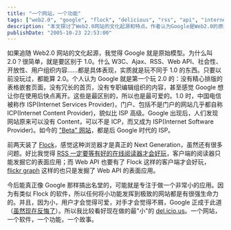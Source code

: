 ```yaml
---
title: "一个网站，一个功能"
tags: ["web2.0", "google", "flock", "delicious", "rss", "api", "internet", "minimalism", "isp", "icp"]
description: "本文探讨了Web2.0网站的文化起源和特点。作者认为Google是Web2.0的原始模型，其特点是与Web1.0截然不同：没有精心排版的表格嵌套页面，没有冗长的首页，没有专职编辑组织的内容。Google将网站从传统的ICP(内容提供商)转变为新型ISP(互联网软件提供商)。作者还提到了Flock浏览器作为下一代浏览器的潜力，认为RSS和Web API需要相应的优质客户端才能发挥全部价值。最后，作者指出未来成功的Web2.0应用很可能是专注于单一功能的小型应用，如del.icio.us，因为小型应用既能得到用户喜爱，又往往被竞争对手低估，正如早期的Google一样。"
publishDate: "2005-10-23 22:53:00"
---
```


如果追随 Web2.0 网站的文化起源，我觉得 Google 就是原始模型。为什么叫 2.0？很简单，就是要区别于 1.0。什么 W3C、Ajax、RSS、Web API、社会性、开放性、用户组织内容……都是具体表现，实质就是玩不同于 1.0 的东西。只要以前没玩过，都能算 2.0。个人认为 Google 就是第一个玩 2.0 的：没有精心排版的表格嵌套页面，没有冗长的首页，没有专职编辑组织的内容，甚至感觉 Google 想让你在使用后快点离开。这些是最区别的，所以也是最可爱的。1.0 时，中国电信被称作 ISP(Internet Services Provider)，门户、包括不是门户的网站几乎都自称 ICP(Internet Content Provider)，貌似比 ISP 高级。Google 出现后，人们发现网站原来可以没有 Content，可以不是 ICP，而又成为 ISP(Internet Software Provider)。如今的 ["Beta" 网站](http://blog.donews.com/keso/archive/2005/08/26/526873.aspx)，都是后 Google 时代的 ISP。

前两天装了 [Flock](http://www.flock.com/)，感觉这种浏览器才是真正的 Next Generation，虽然还有很多问题。好比我觉得 [RSS 一定要等有好的在线阅读器才会好玩](http://www.xdanger.com/2005/10/17/000023.html)，客户端的阅读器只能发掘它的表面应用；而 Web API 也要有了 Flock 这样的客户端才会好玩，[flickr graph](http://www.marumushi.com/apps/flickrgraph/) 这样的也只是发掘了 Web API 的表面应用。

今后能真正像 Google 那样搞出名堂的，可能就是专注于做一个非常小的应用。因为有类似 Flock 的软件，所以任何将小功能发挥到极致的网站都是有很强生命力的。并且，因为小，用户才会觉得可爱，对手才会觉得不屑，Google 正成于此道（[虽然现在反悔了](http://www.google.com/intl/zh-CN/corporate/tenthings.html)）。所以我比较看好现在做的最"小"的 [del.icio.us](http://del.icio.us/)。一个网站，一个软件，一个功能，一个故事。

